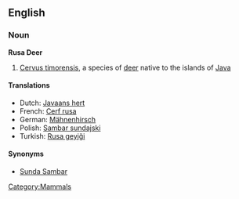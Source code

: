 ==English==
{{wikipedia}}

===Noun===
'''Rusa Deer'''
# [[Cervus timorensis]], a species of [[deer]] native to the islands of [[Java]]

====Translations====
*Dutch: [[Javaans hert]]
*French: [[Cerf rusa]]
*German: [[Mähnenhirsch]] {{m}}
*Polish: [[Sambar sundajski]]
*Turkish: [[Rusa geyiği]]

====Synonyms====
*[[Sunda Sambar]]

[[Category:Mammals]]